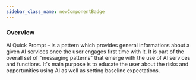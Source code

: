 ```yaml
---
sidebar_class_name: newComponentBadge
---
```



### Overview

AI Quick Prompt – is a pattern which provides general informations about a given AI services once the user engages first time with it. It is part of the overall set of "messaging patterns" that emerge with the use of AI services and functions. It's main purpose is to educate the user about the risks and opportunities using AI as well as setting baseline expectations.

<Basic />